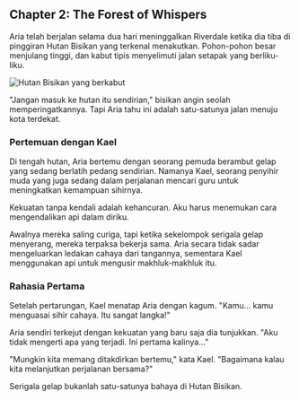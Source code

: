 ## Chapter 2: The Forest of Whispers

Aria telah berjalan selama dua hari meninggalkan Riverdale ketika dia tiba di pinggiran Hutan Bisikan yang terkenal menakutkan. Pohon-pohon besar menjulang tinggi, dan kabut tipis menyelimuti jalan setapak yang berliku-liku.

<Image 
  src="/images/chapter-2-forest.jpg" 
  alt="Hutan Bisikan yang berkabut" 
  caption="Pintu masuk ke Hutan Bisikan yang misterius"
/>

"Jangan masuk ke hutan itu sendirian," bisikan angin seolah memperingatkannya. Tapi Aria tahu ini adalah satu-satunya jalan menuju kota terdekat.

### Pertemuan dengan Kael

Di tengah hutan, Aria bertemu dengan seorang pemuda berambut gelap yang sedang berlatih pedang sendirian. Namanya Kael, seorang penyihir muda yang juga sedang dalam perjalanan mencari guru untuk meningkatkan kemampuan sihirnya.

<Quote author="Kael">
Kekuatan tanpa kendali adalah kehancuran. Aku harus menemukan cara mengendalikan api dalam diriku.
</Quote>

Awalnya mereka saling curiga, tapi ketika sekelompok serigala gelap menyerang, mereka terpaksa bekerja sama. Aria secara tidak sadar mengeluarkan ledakan cahaya dari tangannya, sementara Kael menggunakan api untuk mengusir makhluk-makhluk itu.

### Rahasia Pertama

Setelah pertarungan, Kael menatap Aria dengan kagum. "Kamu... kamu menguasai sihir cahaya. Itu sangat langka!"

Aria sendiri terkejut dengan kekuatan yang baru saja dia tunjukkan. "Aku tidak mengerti apa yang terjadi. Ini pertama kalinya..."

"Mungkin kita memang ditakdirkan bertemu," kata Kael. "Bagaimana kalau kita melanjutkan perjalanan bersama?"

<Warning>
Serigala gelap bukanlah satu-satunya bahaya di Hutan Bisikan.
</Warning>